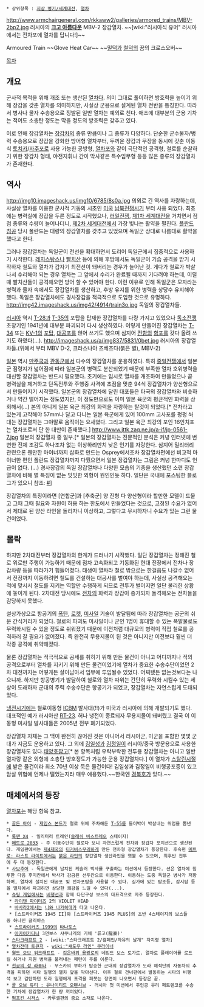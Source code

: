  * 상위항목 : [[지상 병기/세계대전]], [[열차]]

http://www.armchairgeneral.com/rkkaww2/galleries/armored_trains/MBV-2bp2.jpg
러시아의 '''[[크고 아름다운]]''' MBV-2 장갑열차.
~~[wiki:"러시아식 유머" 러시아에서는 전차포에 열차를 답니다!]~~

Armoured Train
~~Glove Heat Car~~
~~[[밀덕]]과 [[철덕]]의 꿈의 크로스오버~~

[[목차]]

== 개요 ==
군사적 목적을 위해 개조 또는 생산된 [[열차]]다. 의미 그대로 풀이하면 방호력을 높이기 위해 장갑을 갖춘 열차를 의미하지만, 사실상 군용으로 설계된 열차 전반을 통칭한다. 따라서 병사나 물자 수송용으로 징발된 일반 열차는 예외로 친다. 애초에 대부분의 군용 기차는 적어도 소총탄 정도는 막을 정도의 방호력은 갖추고 있다.

이로 인해 장갑열차는 [[장갑차]]의 종류 만큼이나 그 종류가 다양하다. 단순한 군수물자/병력 수송용으로 장갑을 강화한 방어형 열차부터, 두꺼운 장갑과 무장을 동시에 갖춘 이동식 [[토치카]]/[[자주포]]로 사용 가능한 공방형, [[열차포]]와 같이 극단적인 공격형, 철로를 순찰하기 위한 장갑차 형태, 야전지휘나 간이 막사같은 특수임무형 등등 많은 종류의 장갑열차가 존재한다.  

== 역사 ==
http://img10.imageshack.us/img10/6785/8s0a.jpg
의외로 긴 역사를 자랑하는데, 사실상 열차를 이용한 군사적 기동의 시초인 [[미국]] [[남북전쟁]]시기 부터 사용 되었다. 최초에는 병력실에 장갑을 두른 정도로 시작했으나, [[러일전쟁]], [[제1차 세계대전]]을 거치면서 점점 종류와 수량이 늘어나더니, [[제2차 세계대전]]에서 가장 빛나는 활약을 펼친다. [[폴란드 침공]] 당시 폴란드는 대량의 장갑열차를 갖추고 있었으며 독일군 상대로 나름대로 활약을 했다고 한다.

그러나 장갑열차는 독일군이 전선을 확대하면서 도리어 독일군에서 집중적으로 사용하기 시작한다. [[레지스탕스]]나 [[빨치산]] 등에 의해 후방에서도 독일군이 기습 공격을 받기 시작하자 철도와 열차가 갑자기 최전선이 돼버리는 경우가 늘어난 것. 게다가 철로가 박살나서 수리해야 되는 경우 열차는 그 앞에서 수리가 완료될 때까지 기다려야 하는데, 이럴 때 빨치산들이 공격해오면 방어 할 수 있어야 한다. 이런 이유로 인해 독일군은 모자라는 병력과 물자 속에서도 장갑열차를 생산하고, 후방 유지를 위한 병력을 상당수 유지해야 했다. 독일은 장갑열차에도 경사장갑을 적극적으로 도입한 것으로 유명하다.
http://img42.imageshack.us/img42/4914/train3o.jpg
독일의 장갑열차들.

[[러시아]] 역시 [[T-28]]과 [[T-35]]의 포탑을 탑재한 장갑열차를 다량 가지고 있었으나 [[독소전쟁]] 초창기인 1941년에 대부분 파괴되어 다시 생산하였다. 이렇게 만들어진 장갑열차는 [[T-34]] 또는 [[KV-1]]의 [[포탑]], [[대공포]]를 얹어 쓰기도 했으며 심지어 [[전함]]의 [[함포]]를 갖다 올려 쓰기도 하였다(...). 
http://imageshack.us/a/img837/5831/0bet.jpg
러시아의 장갑열차들.(위에서 부터 MBV D-2, 크라스나야 즈베즈다(붉은 별), MBV-2)

[[일본]] 역시 [[만주국]]과 [[관동군]]에서 다수의 장갑열차를 운용하였다. 특히 [[중일전쟁]]에서 일본군 점령지가 넓어짐에 따라 일본군의 병력도 분산되었기 때문에 부족한 열차 호위병력을 대신할 장갑열차는 반드시 필요했다. 초기에는 임시로 열차를 개조하여 만들었으나 곧 병력실을 제거하고 단독전투와 주행중 사격에 초점을 맞춘 94식 장갑열차가 양산형으로서 만들어지기 시작했다. 일본군의 장갑열차에 달린 대포들은 타국의 장갑열차와 비슷하거나 약간 떨어지는 정도였지만, 이 정도만으로도 이미 일본 육군의 평균적인 화력을 상회해서(...) 본의 아니게 일본 육군 최강의 화력을 자랑하는 탈것이 되었다.[* 전차라고 있는게 고작해야 57mm나 달고 다니는 일본 육군에게 있어 100mm 고사포를 펑펑 쏴대는 장갑열차는 그야말로 움직이는 요새였다. 그리고 일본 육군 최강의 포인 16인치포는 열차포로서 단 한 대만이 존재했다.] 
http://www.jttk.zaq.ne.jp/a-if/jp-0561-7.jpg
일본의 장갑열차 중 일부.[* 일본의 장갑열차는 전문적인 분석은 커녕 인터넷에 변변한 전체 조감도 하나조차 없는 이상하리만치 낮은 인기를 자랑한다. 심지어 밀리터리 관련으론 웬만한 마이너까지 삽화로 만드는 Osprey에서조차 장갑열차편에선 비교적 마이너한 편인 폴란드 장갑열차까지 다뤘으면서 일본 장갑열차는 그림은 커녕 한마디도 언급이 없다. (...) 경사장갑의 독일 장갑열차나 다양한 모습의 기종을 생산했던 소련 장갑열차에 비해 별 특징이 없는 밋밋한 외형이 원인인듯 하다.  일단은 국내에 포스팅한 블로그가 있으니 참조: [http://tonaitoo.egloos.com/2121203 #]]

장갑열차의 특징이라면 [연합군]과 [추축군] 양 진형 다 양산형이라 할만한 모델이 드물고 그때 그때 필요와 자원이 허용 하는 한도에서 만들었다는 것으로, 고정된 수요가 없어서 제대로 된 양산 라인을 돌리자니 이상하고, 그렇다고 무시하자니 수요가 있는 그런 물건이었다.

== 몰락 ==
하지만 2차대전부터 장갑열차의 한계가 드러나기 시작했다. 일단 장갑열차는 정해진 철로 위로만 주행이 가능하기 때문에 점차 고속화되고 기동화된 현대 전장에서 전차나 장갑차량 등을 따라가기 힘들어졌다. 태생이 열차라 철로 밖으로는 한걸음도 나갈수 없어서 전장까지 이동하려면 철도를 건설하는 대공사를 벌여야 하는데, 사실상 공격해오는 적에 맞서서 철도를 지키는 역할만 수행하게 되므로 전투가 벌어지면 일단 불리한 상황에 놓이게 된다. 2차대전 당시에도 [[전차]]의 화력과 장갑이 증가되자 돌격해오는 전차들을 감당하지 못했다.

설상가상으로 항공기의 [[폭탄]], [[로켓]], [[미사일]] 기술이 발달됨에 따라 장갑열차는 공군의 쉬운 간식거리가 되었다. 철로의 파괴도 미사일이나 군인 1명이 휴대할 수 있는 폭발물로도 무력화시킬 수 있을 정도로 쉬워졌기 때문에 이전처럼 대규모의 병력이 직접 철로를 공격하러 갈 필요가 없어졌다. 즉 완전히 무용지물이 된 것은 아니지만 이전보다 훨씬 더 각종 공격에 취약해졌다.

물론 장갑열차는 적극적으로 공세를 취히기 위해 만든 물건이 아니고 어디까지나 적의 공격으로부터 열차를 지키기 위해 만든 물건이었기에 열차가 중요한 수송수단이었던 2차 대전까지는 어떻게든 살아남아서 임무에 투입될수 있었다. 어찌됐든 없는것보다는 나으니까. 하지만 항공병기가 발달하여 철로와 열차 따위는 간단히 무력화 시킬수 있는 세상이 도래하자 군대의 주력 수송수단은 항공기가 되었고, 장갑열차는 자연스럽게 도태되었다.

[[냉전]]시기에는 철로이동형 [[ICBM]] 발사대(!!)가 미국과 러시아에 의해 개발되기도 했다. 대표적인 예가 러시아산 [http://en.wikipedia.org/wiki/RT-23_Molodets RT-23]. 허나 냉전이 종료되자 무용지물이 돼버렸고 결국 이 이동형 미사일 발사대들은 2005년 전부 폐기되었다.

장갑열차 자체는 그 맥이 완전히 끊어진 것은 아니어서 러시아군, 미군을 포함한 몇몇 군대가 지금도 운용하고 있다. 그 외에 [[김일성]]과 [[김정일]]이 러시아/중국 방문용으로 사용한 장갑열차도 있다.[[태양호]]참고[* 본 항목처럼 우락부락한 전투용 장갑열차는 아니고 일반 열차랑 같은 외형에 소총탄 방호정도가 가능한 군용 장갑열차다.] 이 열차가 [[스탈린]]시절에 받은 물건이라 최소 70년 이상 묵은 물건이다! 김일성과 김정일이 비행공포증이 있고 암살 위협에 언제나 떨었는지라 매우 애용했다.~~한국엔 [[경복호]]가 있다.~~

== 매체에서의 등장 ==
[[열차포]]는 해당 항목 참고.

 * [[골든 아이]] - [[제임스 본드]]가 철로 위에 주차해둔 [[T-55]]를 들이박아 박살내는 위엄을 뽐낸다.
 * [[록맨 X4]] - 밀리터리 트레인([[슬래쉬 비스트레오]] 스테이지)
 * [[메트로 2033]] - 주 이동수단이 철로다 보니 자연스럽게 전차와 장갑차 포지션으로 생산된다. 게임판에서는 [[제4제국]]의 [[티거]]비스무리하게 만든 전차형 장갑열차가 등장한다. 후속편 [[메트로: 라스트 라이트]]에서는 [[붉은 라인]]의 장갑열차 생산라인을 엿볼 수 있으며, 최후반 전투에 두 대 등장한다.
 * [[사보추어]] - 독일군에게 납치된 케슬러 박사를 구출하는 미션에서 등장한다. 션은 열차에 침투한 다음 후미칸에서 박사가 감금된 선두칸으로 이동한다. 이동하는 도중 독일군 병사가 저항하며, 열차에 설치된 대공포 및 전차포탑을 사용할 수 있다. 길가에 있는 탐조등, 감시탑 등을 열차에서 파괴하면 상당한 쾌감을 느낄 수 있다(...).
 * [[슈팅 게임]]에서는 [[비행선]]과 함께 다단구성 보스의 대표격으로 자주 등장한다.
  * [[라이덴 파이터즈]] 2의 VIOLET HEAD
  * [[바사라2]]에서는 [[니와 나가히데]]가 타고 나온다. 
  * [스트라이커즈 1945 II]와 [스트라이커즈 1945 PLUS]의 초반 4스테이지의 보스들중 하나인 글리아스
  * [[스트라이커즈 1999]]의 [[타나토스]]
  * [[아카이카타나]] 3면보스 샤쿠나게의 기체 '류고(龍豪)'
 * [[스타크래프트 2]] - [wiki:"스타크래프트 2/캠페인/자유의 날개" 자치령 열차]
 * [[열차전대 토큐저]] - [[wiki:"섀도우 라인" 쿠라이너]]
 * [[월드 오브 워크래프트]] - [[검은바위 용광로]]의 네임드 보스 토가르. 열차로 플레이어를 로드킬 하거나 지원 병력을 불러내는 패턴이 주를 이룬다.
 * [[천공의 성 라퓨타]] - 무스카의 부하가 탑승한 군대의 장갑열차가 도라 해적단의 자동차의 추격을 피하던 시타 일행의 열차 앞을 막아선다. 이후 철로 건너편에서 발동하는 시타의 비행석 보고 감탄하던 도라 일행에게 포격을 퍼붓는 장면이 나오면서 등장은 끝.
 * [[콜 오브 듀티 : 유나이티드 오펜시브]] - 러시아 첫 미션에서 주인공 유리 페트렌코를 수송한 기차에 장갑열차가 한 량 끼여있다. 
 * [[펌프킨 시저스]] - 카루셀편의 중요 소재로 나온다.
